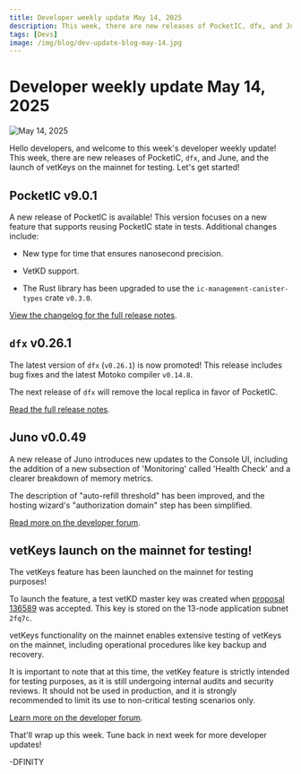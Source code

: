 ```yaml
---
title: Developer weekly update May 14, 2025
description: This week, there are new releases of PocketIC, dfx, and June, and the launch of vetKeys on the mainnet for testing.
tags: [Devs]
image: /img/blog/dev-update-blog-may-14.jpg
---
```


# Developer weekly update May 14, 2025

![May 14, 2025](../../static/img/blog/dev-update-blog-may-7.jpg)

Hello developers, and welcome to this week's developer weekly update! This week, there are new releases of PocketIC, `dfx`, and June, and the launch of vetKeys on the mainnet for testing. Let's get started!

## PocketIC v9.0.1

A new release of PocketIC is available! This version focuses on a new feature that supports reusing PocketIC state in tests. Additional changes include:

- New type for time that ensures nanosecond precision.

- VetKD support.

- The Rust library has been upgraded to use the `ic-management-canister-types` crate `v0.3.0`.

[View the changelog for the full release notes](https://github.com/dfinity/ic/blob/f195ba756bc3bf170a2888699e5e74101fdac6ba/rs/pocket_ic_server/CHANGELOG.md#901---2025-04-30).

## `dfx` v0.26.1

The latest version of `dfx` (`v0.26.1`) is now promoted! This release includes bug fixes and the latest Motoko compiler `v0.14.8`.

The next release of `dfx` will remove the local replica in favor of PocketIC.

[Read the full release notes](https://github.com/dfinity/sdk/releases/tag/0.26.1).

## Juno v0.0.49

A new release of Juno introduces new updates to the Console UI, including the addition of a new subsection of 'Monitoring' called 'Health Check' and a clearer breakdown of memory metrics.

The description of "auto-refill threshold" has been improved, and the hosting wizard's "authorization domain" step has been simplified.

[Read more on the developer forum](https://forum.dfinity.org/t/latest-juno-releases/36771/28).

## vetKeys launch on the mainnet for testing! 

The vetKeys feature has been launched on the mainnet for testing purposes!

To launch the feature, a test vetKD master key was created when [proposal 136589](https://dashboard.internetcomputer.org/proposal/136589) was accepted. This key is stored on the 13-node application subnet `2fq7c`.

vetKeys functionality on the mainnet enables extensive testing of vetKeys on the mainnet, including operational procedures like key backup and recovery.

It is important to note that at this time, the vetKey feature is strictly intended for testing purposes, as it is still undergoing internal audits and security reviews. It should not be used in production, and it is strongly recommended to limit its use to non-critical testing scenarios only.

[Learn more on the developer forum](https://forum.dfinity.org/t/threshold-key-derivation-privacy-on-the-ic/16560/206?u=marc0olo).

That'll wrap up this week. Tune back in next week for more developer updates!

-DFINITY



